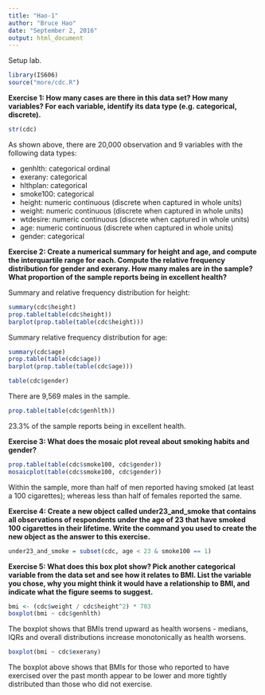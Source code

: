 ```yaml
---
title: "Hao-1"
author: "Bruce Hao"
date: "September 2, 2016"
output: html_document
---
```


Setup lab.
```r
library(IS606)
source("more/cdc.R")
```


**Exercise 1: How many cases are there in this data set? How many variables? For each variable, identify its data type (e.g. categorical, discrete).**

```r
str(cdc)
```
As shown above, there are 20,000 observation and 9 variables with the following data types:

* genhlth: categorical ordinal
* exerany: categorical
* hlthplan: categorical
* smoke100: categorical
* height: numeric continuous (discrete when captured in whole units)
* weight: numeric continuous (discrete when captured in whole units)
* wtdesire: numeric continuous (discrete when captured in whole units)
* age: numeric continuous (discrete when captured in whole units)
* gender: categorical


**Exercise 2: Create a numerical summary for height and age, and compute the interquartile range for each. Compute the relative frequency distribution for gender and exerany. How many males are in the sample? What proportion of the sample reports being in excellent health?**

Summary and relative frequency distribution for height:
```r
summary(cdc$height)
prop.table(table(cdc$height))
barplot(prop.table(table(cdc$height)))
```

Summary relative frequency distribution for age:
```r
summary(cdc$age)
prop.table(table(cdc$age))
barplot(prop.table(table(cdc$age)))
```

```r
table(cdc$gender)
```

There are 9,569 males in the sample.

```r
prop.table(table(cdc$genhlth))
```

23.3% of the sample reports being in excellent health.


**Exercise 3: What does the mosaic plot reveal about smoking habits and gender?**

```r
prop.table(table(cdc$smoke100, cdc$gender))
mosaicplot(table(cdc$smoke100, cdc$gender))
```

Within the sample, more than half of men reported having smoked (at least a 100 cigarettes); whereas less than half of females reported the same.


**Exercise 4: Create a new object called under23_and_smoke that contains all observations of respondents under the age of 23 that have smoked 100 cigarettes in their lifetime. Write the command you used to create the new object as the answer to this exercise.**

```r
under23_and_smoke = subset(cdc, age < 23 & smoke100 == 1)
```


**Exercise 5: What does this box plot show? Pick another categorical variable from the data set and see how it relates to BMI. List the variable you chose, why you might think it would have a relationship to BMI, and indicate what the figure seems to suggest.**

```r
bmi <- (cdc$weight / cdc$height^2) * 703
boxplot(bmi ~ cdc$genhlth)
```

The boxplot shows that BMIs trend upward as health worsens - medians, IQRs and overall distributions increase monotonically as health worsens.

```r
boxplot(bmi ~ cdc$exerany)
```

The boxplot above shows that BMIs for those who reported to have exercised over the past month appear to be lower and more tightly distributed than those who did not exercise. 
